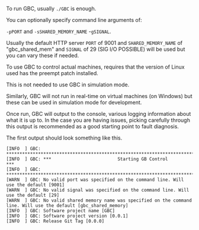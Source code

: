 


To run GBC, usually `./GBC` is enough.

You can optionally specify command line arguments of:

`-pPORT` and `-sSHARED_MEMORY_NAME` -`gSIGNAL`.

Usually the default HTTP server `PORT` of 9001 and `SHARED_MEMORY_NAME` of "gbc_shared_mem" and `SIGNAL` of 29 (SIG I/O POSSIBLE) will be used but you can vary these if needed.

To use GBC to control actual machines, requires that the version of Linux used has the preempt patch installed.

This is not needed to use GBC in simulation mode.

Similarly, GBC will not run in real-time on virtual machines (on Windows) but these can be used in simulation mode for development.

Once run, GBC will output to the console, various logging information about what it is up to. In the case you are having issues, picking carefully through this output is recommended as a good starting point to fault diagnosis.

The first output should look something like this.

```text
[INFO  ] GBC: **************************************************************************
[INFO  ] GBC: ***                         Starting GB Control                        ***
[INFO  ] GBC: **************************************************************************
[WARN  ] GBC: No valid port was specified on the command line. Will use the default [9001]
[WARN  ] GBC: No valid signal was specified on the command line. Will use the default [29]
[WARN  ] GBC: No valid shared memory name was specified on the command line. Will use the default [gbc_shared_memory]
[INFO  ] GBC: Software project name [GBC]
[INFO  ] GBC: Software project version [0.0.1]
[INFO  ] GBC: Release Git Tag [0.0.0]
```


